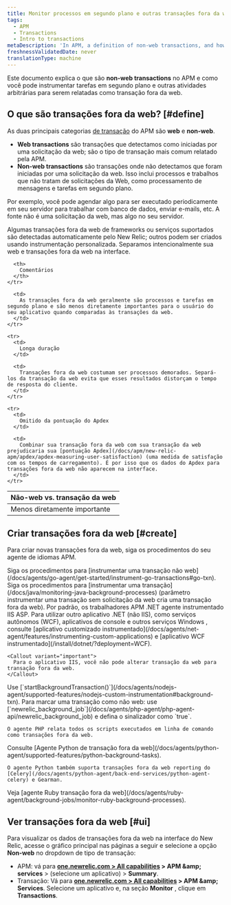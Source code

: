 ```yaml
---
title: Monitor processos em segundo plano e outras transações fora da web
tags:
  - APM
  - Transactions
  - Intro to transactions
metaDescription: 'In APM, a definition of non-web transactions, and how to custom instrument background tasks and other activity as non-web transactions.'
freshnessValidatedDate: never
translationType: machine
---
```


Este documento explica o que são <DNT>**non-web transactions**</DNT> no APM e como você pode instrumentar tarefas em segundo plano e outras atividades arbitrárias para serem relatadas como transação fora da web.

## O que são transações fora da web? [#define]

As duas principais categorias [de transação](/docs/apm/transactions/intro-transactions/transactions-new-relic-apm) do APM são <DNT>**web**</DNT> e <DNT>**non-web**</DNT>.

* <DNT>**Web transactions**</DNT> são transações que detectamos como iniciadas por uma solicitação da web; são o tipo de transação mais comum relatado pela APM.
* <DNT>**Non-web transactions**</DNT> são transações onde não detectamos que foram iniciadas por uma solicitação da web. Isso inclui processos e trabalhos que não tratam de solicitações da Web, como processamento de mensagens e tarefas em segundo plano.

Por exemplo, você pode agendar algo para ser executado periodicamente em seu servidor para trabalhar com banco de dados, enviar e-mails, etc. A fonte não é uma solicitação da web, mas algo no seu servidor.

Algumas transações fora da web de frameworks ou serviços suportados são detectadas automaticamente pelo New Relic; outros podem ser criados usando instrumentação personalizada. Separamos intencionalmente sua web e transações fora da web na interface.

<table>
  <thead>
    <tr>
      <th style={{ width: "200px" }}>
        Não-web vs. transação da web
      </th>

      <th>
        Comentários
      </th>
    </tr>
  </thead>

  <tbody>
    <tr>
      <td>
        Menos diretamente importante
      </td>

      <td>
        As transações fora da web geralmente são processos e tarefas em segundo plano e são menos diretamente importantes para o usuário do seu aplicativo quando comparadas às transações da web.
      </td>
    </tr>

    <tr>
      <td>
        Longa duração
      </td>

      <td>
        Transações fora da web costumam ser processos demorados. Separá-los da transação da web evita que esses resultados distorçam o tempo de resposta do cliente.
      </td>
    </tr>

    <tr>
      <td>
        Omitido da pontuação do Apdex
      </td>

      <td>
        Combinar sua transação fora da web com sua transação da web prejudicaria sua [pontuação Apdex](/docs/apm/new-relic-apm/apdex/apdex-measuring-user-satisfaction) (uma medida de satisfação com os tempos de carregamento). É por isso que os dados do Apdex para transações fora da web não aparecem na interface.
      </td>
    </tr>
  </tbody>
</table>

## Criar transações fora da web [#create]

Para criar novas transações fora da web, siga os procedimentos do seu agente de idiomas APM.

<CollapserGroup>
  <Collapser id="go" title="Go">
    Siga os procedimentos para [instrumentar uma transação não web](/docs/agents/go-agent/get-started/instrument-go-transactions#go-txn).
  </Collapser>

  <Collapser id="java" title="Java">
    Siga os procedimentos para [instrumentar uma transação](/docs/java/monitoring-java-background-processes) (parâmetro instrumentar uma transação sem solicitação da web cria uma transação fora da web).
  </Collapser>

  <Collapser id="net" title=".NET">
    Por padrão, os trabalhadores APM .NET agente instrumentado IIS ASP. Para utilizar outro aplicativo .NET (não IIS), como serviços autônomos (WCF), aplicativos de console e outros serviços Windows , consulte [aplicativo customizado instrumentado](/docs/agents/net-agent/features/instrumenting-custom-applications) e [aplicativo WCF instrumentado](/install/dotnet/?deployment=WCF).

    <Callout variant="important">
      Para o aplicativo IIS, você não pode alterar transação da web para transação fora da web.
    </Callout>
  </Collapser>

  <Collapser id="node" title="Node.js">
    Use [`startBackgroundTransaction()`](/docs/agents/nodejs-agent/supported-features/nodejs-custom-instrumentation#background-txn).
  </Collapser>

  <Collapser id="php" title="PHP">
    Para marcar uma transação como não web: use [`newrelic_background_job`](/docs/agents/php-agent/php-agent-api/newrelic_background_job) e defina o sinalizador como `true`.

    O agente PHP relata todos os scripts executados em linha de comando como transações fora da web.
  </Collapser>

  <Collapser id="python" title="Python">
    Consulte [Agente Python de transação fora da web](/docs/agents/python-agent/supported-features/python-background-tasks).

    O agente Python também suporta transações fora da web reporting do [Celery](/docs/agents/python-agent/back-end-services/python-agent-celery) e Gearman.
  </Collapser>

  <Collapser id="ruby" title="Ruby">
    Veja [agente Ruby transação fora da web](/docs/agents/ruby-agent/background-jobs/monitor-ruby-background-processes).
  </Collapser>
</CollapserGroup>

## Ver transações fora da web [#ui]

Para visualizar os dados de transações fora da web na interface do New Relic, acesse o gráfico principal nas páginas a seguir e selecione a opção <DNT>**Non-web**</DNT> no dropdown de tipo de transação:

* APM: vá para <DNT>**[one.newrelic.com &gt; All capabilities](https://one.newrelic.com/all-capabilities) &gt; APM &amp;amp; services**</DNT> &gt; (selecione um aplicativo) &gt; <DNT>**Summary**</DNT>.
* Transação: Vá para <DNT>**[one.newrelic.com &gt; All capabilities](https://one.newrelic.com/all-capabilities) &gt; APM &amp;amp; Services**</DNT>. Selecione um aplicativo e, na seção <DNT>**Monitor**</DNT> , clique em <DNT>**Transactions**</DNT>.